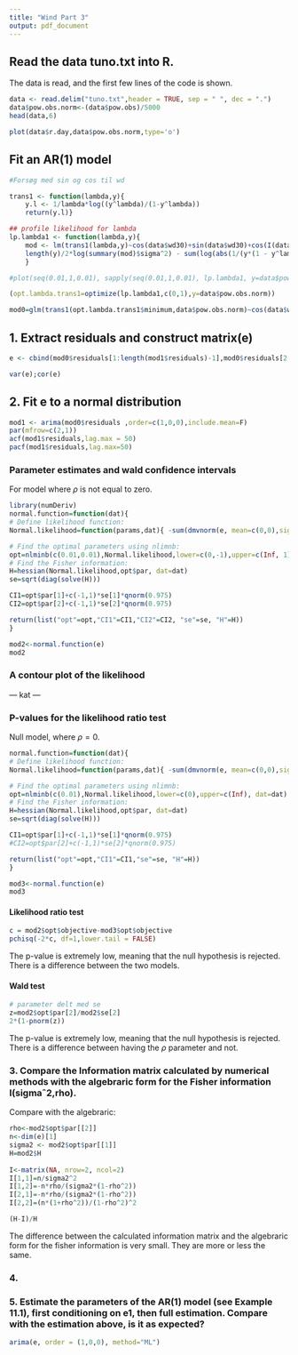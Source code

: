 ```yaml
---
title: "Wind Part 3"
output: pdf_document
---
```


## Read the data tuno.txt into R.
The data is read, and the first few lines of the code is shown.
```r
data <- read.delim("tuno.txt",header = TRUE, sep = " ", dec = ".")
data$pow.obs.norm<-(data$pow.obs)/5000
head(data,6)
```
```r
plot(data$r.day,data$pow.obs.norm,type='o')
```

## Fit an AR(1) model
```r
#Forsøg med sin og cos til wd

trans1 <- function(lambda,y){
    y.l <- 1/lambda*log((y^lambda)/(1-y^lambda))
    return(y.l)}

## profile likelihood for lambda
lp.lambda1 <- function(lambda,y){
    mod <- lm(trans1(lambda,y)~cos(data$wd30)+sin(data$wd30)+cos(I(data$wd30*2)))
    length(y)/2*log(summary(mod)$sigma^2) - sum(log(abs(1/(y*(1 - y^lambda)))))
    }

#plot(seq(0.01,1,0.01), sapply(seq(0.01,1,0.01), lp.lambda1, y=data$pow.obs.norm))

(opt.lambda.trans1=optimize(lp.lambda1,c(0,1),y=data$pow.obs.norm))

mod0=glm(trans1(opt.lambda.trans1$minimum,data$pow.obs.norm)~cos(data$wd30)+sin(data$wd30)+cos(I(data$wd30*2)),family=gaussian,  data=data)

```

## 1. Extract residuals and construct matrix(e)
```r

e <- cbind(mod0$residuals[1:length(mod1$residuals)-1],mod0$residuals[2:length(mod1$residuals)])

var(e);cor(e)
```

## 2. Fit e to a normal distribution

```r
mod1 <- arima(mod0$residuals ,order=c(1,0,0),include.mean=F)
par(mfrow=c(2,1))
acf(mod1$residuals,lag.max = 50)
pacf(mod1$residuals,lag.max=50)
```

### Parameter estimates and wald confidence intervals
For model where $\rho$ is not equal to zero.
```r

library(numDeriv)
normal.function=function(dat){
# Define likelihood function:
Normal.likelihood=function(params,dat){ -sum(dmvnorm(e, mean=c(0,0),sigma=params[1]*matrix(c(1,params[2], params[2],1), nrow=2),log=TRUE))}

# Find the optimal parameters using nlimnb:
opt=nlminb(c(0.01,0.01),Normal.likelihood,lower=c(0,-1),upper=c(Inf, 1), dat=dat)
# Find the Fisher information:
H=hessian(Normal.likelihood,opt$par, dat=dat)
se=sqrt(diag(solve(H)))

CI1=opt$par[1]+c(-1,1)*se[1]*qnorm(0.975)
CI2=opt$par[2]+c(-1,1)*se[2]*qnorm(0.975)

return(list("opt"=opt,"CI1"=CI1,"CI2"=CI2, "se"=se, "H"=H))
}

mod2<-normal.function(e)
mod2
```



### A contour plot of the likelihood

--- kat ---

### P-values for the likelihood ratio test
Null model, where $\rho=0$.

```r
normal.function=function(dat){
# Define likelihood function:
Normal.likelihood=function(params,dat){ -sum(dmvnorm(e, mean=c(0,0),sigma=params[1]*matrix(c(1,0,0,1), nrow=2),log=TRUE))}

# Find the optimal parameters using nlimnb:
opt=nlminb(c(0.01),Normal.likelihood,lower=c(0),upper=c(Inf), dat=dat)
# Find the Fisher information:
H=hessian(Normal.likelihood,opt$par, dat=dat)
se=sqrt(diag(solve(H)))

CI1=opt$par[1]+c(-1,1)*se[1]*qnorm(0.975)
#CI2=opt$par[2]+c(-1,1)*se[2]*qnorm(0.975)

return(list("opt"=opt,"CI1"=CI1,"se"=se, "H"=H))
}

mod3<-normal.function(e)
mod3
```

#### Likelihood ratio test
```r
c = mod2$opt$objective-mod3$opt$objective
pchisq(-2*c, df=1,lower.tail = FALSE)
```
The p-value is extremely low, meaning that the null hypothesis is rejected. There is a difference between the two models.

#### Wald test
```r
# parameter delt med se
z=mod2$opt$par[2]/mod2$se[2]
2*(1-pnorm(z))
```
The p-value is extremely low, meaning that the null hypothesis is rejected. There is a difference between having the $\rho$ parameter and not.

### 3. Compare the Information matrix calculated by numerical methods with the algebraric form for the Fisher information I(sigmaˆ2,rho).
Compare with the algebraric:
```r
rho<-mod2$opt$par[[2]]
n<-dim(e)[1]
sigma2 <- mod2$opt$par[[1]]
H=mod2$H
  
I<-matrix(NA, nrow=2, ncol=2)
I[1,1]=n/sigma2^2
I[1,2]=-n*rho/(sigma2*(1-rho^2))
I[2,1]=-n*rho/(sigma2*(1-rho^2))
I[2,2]=(n*(1+rho^2))/(1-rho^2)^2

(H-I)/H

```
The difference between the calculated information matrix and the algebraric form for the fisher information is very small. They are more or less the same.

### 4. 

### 5. Estimate the parameters of the AR(1) model (see Example 11.1), first conditioning on e1, then full estimation. Compare with the estimation above, is it as expected?

```r
arima(e, order = (1,0,0), method="ML")
```

